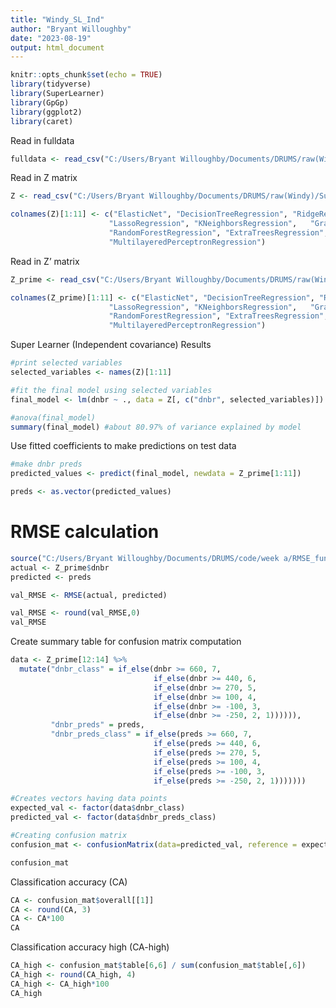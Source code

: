 ---
title: "Windy_SL_Ind"
author: "Bryant Willoughby"
date: "2023-08-19"
output: html_document
---

```{r setup, include=FALSE}
knitr::opts_chunk$set(echo = TRUE)
library(tidyverse)
library(SuperLearner)
library(GpGp)
library(ggplot2)
library(caret)
```

Read in fulldata
```{r}
fulldata <- read_csv("C:/Users/Bryant Willoughby/Documents/DRUMS/raw(Windy)/Final data sets/prefire_windy_grouped_standard_finaldata.csv")
```


Read in Z matrix 
```{r} 
Z <- read_csv("C:/Users/Bryant Willoughby/Documents/DRUMS/raw(Windy)/SuperLearner/Windy_NEW_meta_data.csv")

colnames(Z)[1:11] <- c("ElasticNet", "DecisionTreeRegression", "RidgeRegression", 
                      "LassoRegression", "KNeighborsRegression",   "GradientBoostingRegression", "XGBoostRegression", "BaggingRegression", 
                      "RandomForestRegression", "ExtraTreesRegression", 
                      "MultilayeredPerceptronRegression")

```

Read in Z' matrix
```{r}
Z_prime <- read_csv("C:/Users/Bryant Willoughby/Documents/DRUMS/raw(Windy)/SuperLearner/Windy_NEW_predicted_fitted_values.csv")

colnames(Z_prime)[1:11] <- c("ElasticNet", "DecisionTreeRegression", "RidgeRegression", 
                      "LassoRegression", "KNeighborsRegression",   "GradientBoostingRegression", "XGBoostRegression", "BaggingRegression", 
                      "RandomForestRegression", "ExtraTreesRegression", 
                      "MultilayeredPerceptronRegression")

```

Super Learner (Independent covariance) Results 
```{r}
#print selected variables 
selected_variables <- names(Z)[1:11]

#fit the final model using selected variables 
final_model <- lm(dnbr ~ ., data = Z[, c("dnbr", selected_variables)])

#anova(final_model)
summary(final_model) #about 80.97% of variance explained by model 

```

Use fitted coefficients to make predictions on test data 
```{r}
#make dnbr preds 
predicted_values <- predict(final_model, newdata = Z_prime[1:11])

preds <- as.vector(predicted_values)
```


# RMSE calculation
```{r}
source("C:/Users/Bryant Willoughby/Documents/DRUMS/code/week a/RMSE_function.R")
actual <- Z_prime$dnbr
predicted <- preds

val_RMSE <- RMSE(actual, predicted)

val_RMSE <- round(val_RMSE,0)
val_RMSE
```

Create summary table for confusion matrix computation
```{r}
data <- Z_prime[12:14] %>%
  mutate("dnbr_class" = if_else(dnbr >= 660, 7, 
                                if_else(dnbr >= 440, 6, 
                                if_else(dnbr >= 270, 5,
                                if_else(dnbr >= 100, 4,
                                if_else(dnbr >= -100, 3, 
                                if_else(dnbr >= -250, 2, 1)))))), 
         "dnbr_preds" = preds, 
         "dnbr_preds_class" = if_else(preds >= 660, 7, 
                                if_else(preds >= 440, 6, 
                                if_else(preds >= 270, 5,
                                if_else(preds >= 100, 4,
                                if_else(preds >= -100, 3, 
                                if_else(preds >= -250, 2, 1)))))))

```


```{r}
#Creates vectors having data points
expected_val <- factor(data$dnbr_class)
predicted_val <- factor(data$dnbr_preds_class)

#Creating confusion matrix
confusion_mat <- confusionMatrix(data=predicted_val, reference = expected_val)

confusion_mat
```

Classification accuracy (CA)
```{r}
CA <- confusion_mat$overall[[1]]
CA <- round(CA, 3)
CA <- CA*100
CA
```

Classification accuracy high (CA-high)
```{r}
CA_high <- confusion_mat$table[6,6] / sum(confusion_mat$table[,6])
CA_high <- round(CA_high, 4)
CA_high <- CA_high*100
CA_high
```



